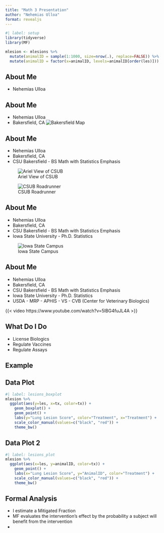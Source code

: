 ```yaml
---
title: "Math 3 Presentation"
author: "Nehemias Ulloa"
format: revealjs
---
```


```r
#| label: setup
library(tidyverse)
library(MF)

mlesion <- mlesions %>%
  mutate(animalID = sample(1:1000, size=nrow(.), replace=FALSE)) %>%
  mutate(animalID = factor(x=animalID, levels=animalID[order(les)]))
```


## About Me

-   Nehemias Ulloa


## About Me

-   Nehemias Ulloa
-   Bakersfield, CA
![Bakersfield Map](Figures/Bakersfield_Map.jpg)


## About Me

-   Nehemias Ulloa
-   Bakersfield, CA
-   CSU Bakersfield - BS Math with Statistics Emphasis

::: {layout-ncol=2}
![Ariel View of CSUB](Figures/CSUB.jpg)

![CSUB Roadrunner](Figures/Roadrunner.jpg)
:::


## About Me

-   Nehemias Ulloa
-   Bakersfield, CA
-   CSU Bakersfield - BS Math with Statistics Emphasis
-   Iowa State University - Ph.D. Statistics

![Iowa State Campus](Figures/ISU.jpg)


## About Me

-   Nehemias Ulloa
-   Bakersfield, CA
-   CSU Bakersfield - BS Math with Statistics Emphasis
-   Iowa State University - Ph.D. Statistics
-   USDA - MRP - APHIS - VS - CVB (Center for Veterinary Biologics)

{{< video https://www.youtube.com/watch?v=5lBG4fuJL4A >}}


## What Do I Do

::: {.incremental}
-  License Biologics
  - Regulate Vaccines
  - Regulate Assays
:::


## Example



## Data Plot

```r
#| label: lesions_boxplot
mlesion %>%
  ggplot(aes(y=les, x=tx, color=tx)) +
    geom_boxplot() + 
    geom_point() +
    labs(y="Lung Lesion Score", color="Treatment", x="Treatment") + 
    scale_color_manual(values=c("black", "red")) +
    theme_bw()
```


## Data Plot 2

```r
#| label: lesions_plot
mlesion %>%
  ggplot(aes(x=les, y=animalID, color=tx)) +
    geom_point() + 
    labs(x="Lung Lesion Score", y="AnimalID", color="Treatment") + 
    scale_color_manual(values=c("black", "red")) +
    theme_bw()
```


## Formal Analysis

::: {.incremental}
 - I estimate a Mitigated Fraction
 - MF evaluates the intervention’s effect by the probability a subject will benefit from the intervention
 - 

:::



